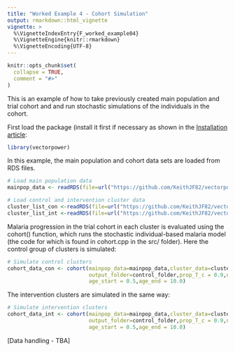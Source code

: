 ```yaml
---
title: "Worked Example 4 - Cohort Simulation"
output: rmarkdown::html_vignette
vignette: >
  %\VignetteIndexEntry{F_worked_example04}
  %\VignetteEngine{knitr::rmarkdown}
  %\VignetteEncoding{UTF-8}
---
```


```r
knitr::opts_chunk$set(
  collapse = TRUE,
  comment = "#>"
)
```

This is an example of how to take previously created main population and trial cohort and and run stochastic simulations of the individuals in the cohort. 

First load the package (install it first if necessary as shown in the [Installation article](https://keithjf82.github.io/vectorpower/articles/B_installation.html):

```r
library(vectorpower)
```

In this example, the main population and cohort data sets are loaded from RDS files.

```r
# Load main population data
mainpop_data <- readRDS(file=url("https://github.com/KeithJF82/vectorpower/raw/master/inst/extdata/mainpop_data.Rds"))

# Load control and intervention cluster data
cluster_list_con <-readRDS(file=url("https://github.com/KeithJF82/vectorpower/raw/master/inst/extdata/cluster_list_con.Rds"))
cluster_list_int <-readRDS(file=url("https://github.com/KeithJF82/vectorpower/raw/master/inst/extdata/cluster_list_int.Rds"))
```

Malaria progression in the trial cohort in each cluster is evaluated using the cohort() function, which runs the stochastic individual-based malaria model (the code for which is found in cohort.cpp in the src/ folder). Here the control group of clusters is simulated:

```r
# Simulate control clusters
cohort_data_con <- cohort(mainpop_data=mainpop_data,cluster_data=cluster_list_con,
                          output_folder=control_folder,prop_T_c = 0.9,n_patients = 100,
                          age_start = 0.5,age_end = 10.0)
```

The intervention clusters are simulated in the same way:

```r
# Simulate intervention clusters
cohort_data_int <- cohort(mainpop_data=mainpop_data,cluster_data=cluster_list_int,
                          output_folder=control_folder,prop_T_c = 0.9,n_patients = 100,
                          age_start = 0.5,age_end = 10.0)
```

[Data handling - TBA]
